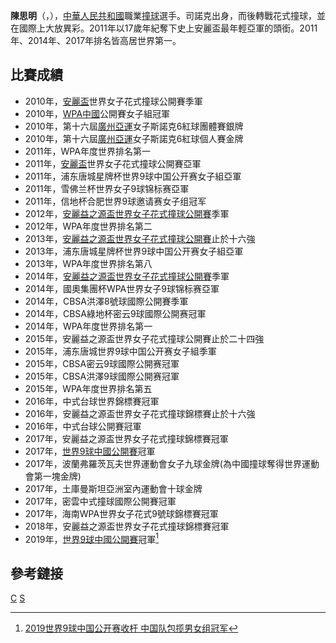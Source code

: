 '''陳思明'''（{{lang-en|Si-Ming Chen}}，{{bd|1993年|12月30日}}），[[中華人民共和國|中華人民共和國]]職業[[撞球|撞球]]選手。司諾克出身，而後轉戰花式撞球，並在國際上大放異彩。2011年以17歲年紀奪下史上安麗盃最年輕亞軍的頭銜。2011年、2014年、2017年排名皆高居世界第一。

==比賽成績==
*2010年，[[安麗盃|安麗盃]]世界女子花式撞球公開賽季軍
*2010年，[[WPA|WPA]][[中國|中國]]公開賽女子組冠軍
*2010年，第十六屆[[廣州亞運|廣州亞運]]女子斯諾克6紅球團體賽銀牌
*2010年，第十六屆[[廣州亞運|廣州亞運]]女子斯諾克6紅球個人賽金牌
*2011年，WPA年度世界排名第一
*2011年，[[安麗盃|安麗盃]]世界女子花式撞球公開賽亞軍
*2011年，浦东唐城星牌杯世界9球中国公开赛女子組亞軍
*2011年，雪佛兰杯世界女子9球锦标赛亞軍
*2011年，信地杯合肥世界9球邀请赛女子组冠军
*2012年，[[安麗益之源盃|安麗益之源盃世界女子花式撞球公開賽]]季軍
*2012年，WPA年度世界排名第二
*2013年，[[安麗益之源盃|安麗益之源盃世界女子花式撞球公開賽]]止於十六強
*2013年，浦东唐城星牌杯世界9球中国公开赛女子組亞軍
*2013年，WPA年度世界排名第八
*2014年，[[安麗益之源盃|安麗益之源盃世界女子花式撞球公開賽]]季軍
*2014年，國奧集團杯WPA世界女子9球锦标赛亞軍
*2014年，CBSA洪澤8號球國際公開賽季軍
*2014年，CBSA綠地杯密云9球國際公開赛冠軍
*2014年，WPA年度世界排名第一
*2015年，安麗益之源盃世界女子花式撞球公開賽止於二十四強
*2015年，浦东唐城世界9球中国公开赛女子組季軍
*2015年，CBSA密云9球國際公開赛冠軍
*2015年，CBSA洪澤9球國際公開赛冠軍
*2015年，WPA年度世界排名第五
*2016年，中式台球世界錦標賽冠軍
*2016年，安麗益之源盃世界女子花式撞球錦標賽止於十六強
*2016年，中式台球公開賽冠軍
*2017年，安麗益之源盃世界女子花式撞球錦標賽冠軍
*2017年，[[世界9球中國公開賽|世界9球中國公開賽]]冠軍
*2017年，波蘭弗羅茨瓦夫世界運動會女子九球金牌(為中國撞球奪得世界運動會第一塊金牌)
*2017年，土庫曼斯坦亞洲室內運動會十球金牌
*2017年，密雲中式撞球國際公開賽冠軍
*2017年，海南WPA世界女子花式9號球錦標賽冠軍
*2018年，安麗益之源盃世界女子花式撞球錦標賽冠軍
*2019年，[[世界9球中國公開賽|世界9球中國公開賽]]冠軍<ref>[https://www.chinanews.com/ty/2019/09-08/8951024.shtml 2019世界9球中国公开赛收杆 中国队包揽男女组冠军]</ref>

==參考鏈接==
{{Reflist}}
[[Category:中國花式撞球運動員|C]]
[[Category:陳姓|S]]